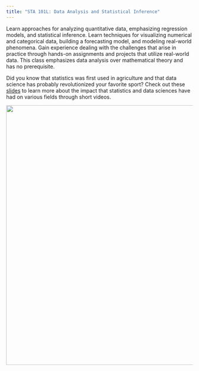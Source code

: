 ```yaml
---
title: "STA 101L: Data Analysis and Statistical Inference"
---
```


Learn approaches for analyzing quantitative data, emphasizing regression models, and statistical inference. Learn techniques for visualizing numerical and categorical data, building a forecasting model, and modeling real-world phenomena. Gain experience dealing with the challenges that arise in practice through hands-on assignments and projects that utilize real-world data. This class emphasizes data analysis over mathematical theory and has no prerequisite.

Did you know that statistics was first used in agriculture and that data science has probably revolutionized your favorite sport? Check out these [slides](slides/applications.html) to learn more about the impact that statistics and data sciences have had on various fields through short videos.

![](images/background-bikeshare.png){fig-alt="A series of six, generic data visualizations: a scatterplot, a density plot, a contour plot, a line plot, a box plot, and another scatterplot." width="700"}
